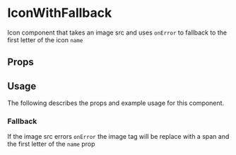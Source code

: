 

# IconWithFallback

Icon component that takes an image src and uses `onError` to fallback to the first letter of the icon `name`

<Canvas>
  <Story id="components-ui-iconwithfallback--default-story" />
</Canvas>

## Props

<ArgsTable of={IconWithFallback} />

## Usage

The following describes the props and example usage for this component.

### Fallback

If the image src errors `onError` the image tag will be replace with a span and the first letter of the `name` prop

<Canvas>
  <Story id="components-ui-iconwithfallback--default-story" />
</Canvas>
